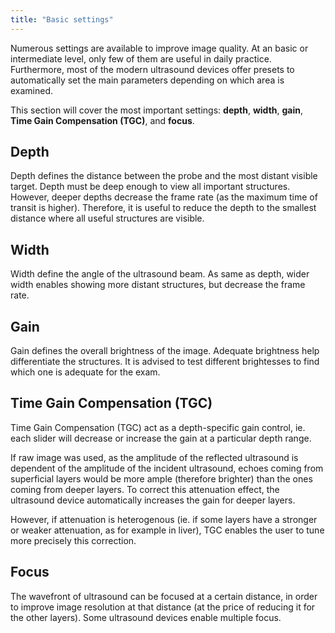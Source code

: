 ```yaml
---
title: "Basic settings"
---
```


Numerous settings are available to improve image quality. At an basic or intermediate level, only few of them are useful in daily practice. Furthermore, most of the modern ultrasound devices offer presets to automatically set the main parameters depending on which area is examined.

This section will cover the most important settings: **depth**, **width**, **gain**, **Time Gain Compensation (TGC)**, and **focus**.

## Depth

Depth defines the distance between the probe and the most distant visible target. Depth must be deep enough to view all important structures. However, deeper depths decrease the frame rate (as the maximum time of transit is higher). Therefore, it is useful to reduce the depth to the smallest distance where all useful structures are visible.

## Width

Width define the angle of the ultrasound beam. As same as depth, wider width enables showing more distant structures, but decrease the frame rate.

## Gain

Gain defines the overall brightness of the image. Adequate brightness help differentiate the structures. It is advised to test different brightesses to find which one is adequate for the exam.

## Time Gain Compensation (TGC)

Time Gain Compensation (TGC) act as a depth-specific gain control, ie. each slider will decrease or increase the gain at a particular depth range.

If raw image was used, as the amplitude of the reflected ultrasound is dependent of the amplitude of the incident ultrasound, echoes coming from superficial layers would be more ample (therefore brighter) than the ones coming from deeper layers. To correct this attenuation effect, the ultrasound device automatically increases the gain for deeper layers. 

However, if attenuation is heterogenous (ie. if some layers have a stronger or weaker attenuation, as for example in liver), TGC enables the user to tune more precisely this correction.

## Focus

The wavefront of ultrasound can be focused at a certain distance, in order to improve image resolution at that distance (at the price of reducing it for the other layers). Some ultrasound devices enable multiple focus.
